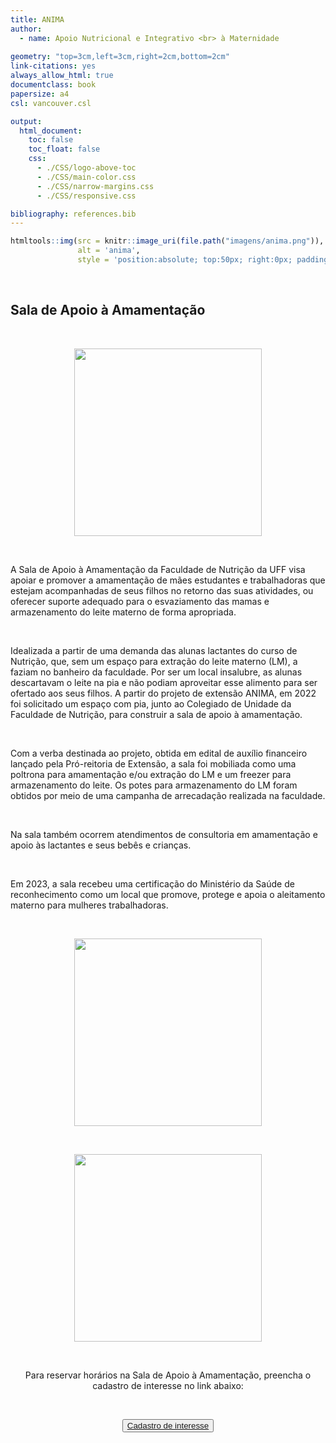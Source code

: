 ---
title: ANIMA
author:
  - name: Apoio Nutricional e Integrativo <br> à Maternidade
  
geometry: "top=3cm,left=3cm,right=2cm,bottom=2cm"
link-citations: yes
always_allow_html: true
documentclass: book
papersize: a4
csl: vancouver.csl

output:
  html_document:
    toc: false
    toc_float: false
    css:
      - ./CSS/logo-above-toc
      - ./CSS/main-color.css
      - ./CSS/narrow-margins.css
      - ./CSS/responsive.css

bibliography: references.bib
---

```{r, echo = FALSE}
htmltools::img(src = knitr::image_uri(file.path("imagens/anima.png")), 
               alt = 'anima', 
               style = 'position:absolute; top:50px; right:0px; padding:10px; width:150px;')
```

<br>

## **Sala de Apoio à Amamentação**

<br>

<center>

<img src="imagens/sala-amamentacao.png" width="300px">

</center>

<br>
    
A Sala de Apoio à Amamentação da Faculdade de Nutrição da UFF visa apoiar e promover a amamentação de mães estudantes e trabalhadoras que estejam acompanhadas de seus filhos no retorno das suas atividades, ou oferecer suporte adequado para o esvaziamento das mamas e armazenamento do leite materno de forma apropriada.

<br>
  
Idealizada a partir de uma demanda das alunas lactantes do curso de Nutrição, que, sem um espaço para extração do leite materno (LM), a faziam no banheiro da faculdade. Por ser um local insalubre, as alunas descartavam o leite na pia e não podiam aproveitar esse alimento para ser ofertado aos seus filhos. A partir do projeto de extensão ANIMA, em 2022 foi solicitado um espaço com pia, junto ao Colegiado de Unidade da Faculdade de Nutrição, para construir a sala de apoio à amamentação. 

<br>

Com a verba destinada ao projeto, obtida em edital de auxílio financeiro lançado pela Pró-reitoria de Extensão, a sala foi mobiliada como uma poltrona para amamentação e/ou extração do LM e um freezer para armazenamento do leite. Os potes para armazenamento do LM foram obtidos por meio de uma campanha de arrecadação realizada na faculdade. 

<br>

Na sala também ocorrem atendimentos de consultoria em amamentação e apoio às lactantes e seus bebês e crianças. 

<br> 

Em 2023, a sala recebeu uma certificação do Ministério da Saúde de reconhecimento como um local que promove, protege e apoia o aleitamento materno para mulheres trabalhadoras.

<br>

<center>

<img src="imagens/saa-1.jpg" width="300px">

<br>
    
<img src="imagens/saa-2.jpg" width="300px">
   
</center>

<br>

<center>
Para reservar horários na Sala de Apoio à Amamentação, preencha o cadastro de interesse no link abaixo:
</center>

<br>

<center>
<button type="button" class="btn btn-primary">[Cadastro de interesse](https://forms.gle/zT6i9ZooafMAN4xp6)</button>
</center>


